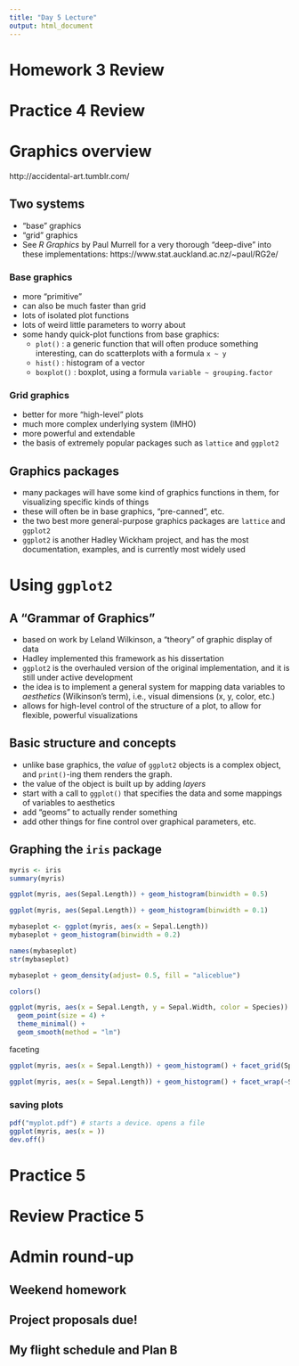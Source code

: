 ```yaml
---
title: "Day 5 Lecture"
output: html_document
---
```


# Homework 3 Review

# Practice 4 Review

# Graphics overview

http://accidental-art.tumblr.com/

## Two systems

  - "base" graphics
  - "grid" graphics
  - See *R Graphics* by Paul Murrell for a very thorough "deep-dive" into these implementations:  https://www.stat.auckland.ac.nz/~paul/RG2e/

### Base graphics
  - more "primitive"
  - can also be much faster than grid
  - lots of isolated plot functions
  - lots of weird little parameters to worry about
  - some handy quick-plot functions from base graphics:
    - `plot()` : a generic function that will often produce something interesting, can do scatterplots with a formula `x ~ y`
    - `hist()` : histogram of a vector
    - `boxplot()` : boxplot, using a formula `variable ~ grouping.factor`

### Grid graphics
  - better for more "high-level" plots
  - much more complex underlying system (IMHO)
  - more powerful and extendable
  - the basis of extremely popular packages such as `lattice` and `ggplot2`

## Graphics packages

  - many packages will have some kind of graphics functions in them, for visualizing specific kinds of things
  - these will often be in base graphics, "pre-canned", etc.
  - the two best more general-purpose graphics packages are `lattice` and `ggplot2`
  - `ggplot2` is another Hadley Wickham project, and has the most documentation, examples, and is currently most widely used

# Using `ggplot2`

## A "Grammar of Graphics"
  - based on work by Leland Wilkinson, a "theory" of graphic display of data
  - Hadley implemented this framework as his dissertation
  - `ggplot2` is the overhauled version of the original implementation, and it is still under active development
  - the idea is to implement a general system for mapping data variables to *aesthetics* (Wilkinson's term), i.e., visual dimensions (x, y, color, etc.)
  - allows for high-level control of the structure of a plot, to allow for flexible, powerful visualizations
  
## Basic structure and concepts

  - unlike base graphics, the *value* of `ggplot2` objects is a complex object, and `print()`-ing them renders the graph.
  - the value of the object is built up by adding *layers*
  - start with a call to `ggplot()` that specifies the data and some mappings of variables to aesthetics
  - add "geoms" to actually render something
  - add other things for fine control over graphical parameters, etc.

## Graphing the `iris` package
```r
myris <- iris
summary(myris)

ggplot(myris, aes(Sepal.Length)) + geom_histogram(binwidth = 0.5)

ggplot(myris, aes(Sepal.Length)) + geom_histogram(binwidth = 0.1)

mybaseplot <- ggplot(myris, aes(x = Sepal.Length))
mybaseplot + geom_histogram(binwidth = 0.2)

names(mybaseplot)
str(mybaseplot)

mybaseplot + geom_density(adjust= 0.5, fill = "aliceblue")
```

```r
colors()
```

```r
ggplot(myris, aes(x = Sepal.Length, y = Sepal.Width, color = Species)) + 
  geom_point(size = 4) + 
  theme_minimal() +
  geom_smooth(method = "lm")
```
faceting
```r
ggplot(myris, aes(x = Sepal.Length)) + geom_histogram() + facet_grid(Species ~ .)

ggplot(myris, aes(x = Sepal.Length)) + geom_histogram() + facet_wrap(~Species, scales = "free") #scale is different, usually don't want this
```
### saving plots
```r
pdf("myplot.pdf") # starts a device. opens a file
ggplot(myris, aes(x = ))
dev.off()

```

# Practice 5

# Review Practice 5

# Admin round-up

## Weekend homework

## Project proposals due!

## My flight schedule and Plan B
